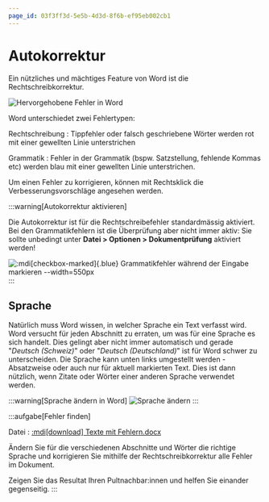 ```yaml
---
page_id: 03f3ff3d-5e5b-4d3d-8f6b-ef95eb002cb1
---
```

# Autokorrektur

Ein nützliches und mächtiges Feature von Word ist die Rechtschreibkorrektur.

![Hervorgehobene Fehler in Word](./images/04-fehler.png)

Word unterschiedet zwei Fehlertypen:

<span className="wiggly red">Rechtschreibung</span>
: Tippfehler oder falsch geschriebene Wörter werden rot mit einer gewellten Linie unterstrichen

<span className="wiggly blue">Grammatik</span>
: Fehler in der Grammatik (bspw. Satzstellung, fehlende Kommas etc) werden blau mit einer gewellten Linie unterstrichen.

Um einen Fehler zu korrigieren, können mit Rechtsklick die Verbesserungsvorschläge angesehen werden.

:::warning[Autokorrektur aktivieren]

Die Autokorrektur ist für die Rechtschreibefehler standardmässig aktiviert. Bei den Grammatikfehlern ist die Überprüfung aber nicht immer aktiv: Sie sollte unbedingt unter __Datei > Optionen > Dokumentprüfung__ aktiviert werden!

![:mdi[checkbox-marked]{.blue} Grammatikfehler während der Eingabe markieren --width=550px](./images/04-grammatik.png)
:::

## Sprache

Natürlich muss Word wissen, in welcher Sprache ein Text verfasst wird. Word versucht für jeden Abschnitt zu erraten, um was für eine Sprache es sich handelt. Dies gelingt aber nicht immer automatisch und gerade "*Deutsch (Schweiz)*" oder "*Deutsch (Deutschland)*" ist für Word schwer zu unterscheiden. Die Sprache kann unten links umgestellt werden - Absatzweise oder auch nur für aktuell markierten Text. Dies ist dann nützlich, wenn Zitate oder Wörter einer anderen Sprache verwendet werden.

:::warning[Sprache ändern in Word]
![Sprache ändern](./images/04-therasus.png)
:::

:::aufgabe[Fehler finden]
<Answer type="state" id="619f5c1b-786f-451a-9b78-554403f298c6" />

Datei
: [:mdi[download] Texte mit Fehlern.docx](files/ex04-Texte-mit-Felern.docx)

Ändern Sie für die verschiedenen Abschnitte und Wörter die richtige Sprache und korrigieren Sie mithilfe der Rechtschreibkorrektur alle Fehler im Dokument.

Zeigen Sie das Resultat Ihren Pultnachbar:innen und helfen Sie einander gegenseitig.
:::
